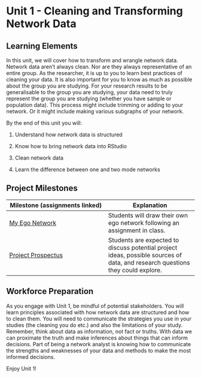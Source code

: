 # Unit 1 - Cleaning and Transforming Network Data

## Learning Elements 

In this unit, we will cover how to transform and wrangle network data. Network data aren't always clean. Nor are they always representative of an entire group. As the researcher, it is up to you to learn best practices of cleaning your data. It is also important for you to know as much as possible about the group you are studying. For your research results to be generalisable to the group you are studying, your data need to truly represent the group you are studying (whether you have sample or population data). This process might include trimming or adding to your network. Or it might include making various subgraphs of your network.

By the end of this unit you will:

1.  Understand how network data is structured

2.  Know how to bring network data into RStudio

3.  Clean network data

4.  Learn the difference between one and two mode networks

## Project Milestones

| Milestone (assignments linked) | Explanation |
|--------------------------------------|----------------------------------|
| [My Ego Network](A1_My%20Ego%20Network.qmd) | Students will draw their own ego network following an assignment in class. |
| [Project Prospectus](A2_Project%20Prospectus.qmd) | Students are expected to discuss potential project ideas, possible sources of data, and research questions they could explore. |

## Workforce Preparation

As you engage with Unit 1, be mindful of potential stakeholders. You will learn principles associated with how network data are structured and how to clean them. You will need to communicate the strategies you use in your studies (the cleaning you do etc.) and also the limitations of your study. Remember, think about data as information, not fact or truths. With data we can proximate the truth and make inferences about things that can inform decisions. Part of being a network analyst is knowing how to communicate the strengths and weaknesses of your data and methods to make the most informed decisions.

Enjoy Unit 1!

